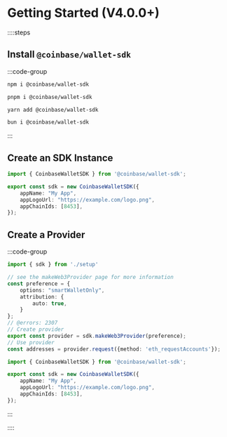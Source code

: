 



# Getting Started (V4.0.0+)

::::steps

## Install `@coinbase/wallet-sdk`

:::code-group
```bash [npm]
npm i @coinbase/wallet-sdk
```

```bash [pnpm]
pnpm i @coinbase/wallet-sdk
```

```bash [yarn]
yarn add @coinbase/wallet-sdk
```

```bash [bun]
bun i @coinbase/wallet-sdk
```
:::

## Create an SDK Instance

```ts twoslash [setup.ts]
import { CoinbaseWalletSDK } from '@coinbase/wallet-sdk';

export const sdk = new CoinbaseWalletSDK({
    appName: "My App",
    appLogoUrl: "https://example.com/logo.png",
    appChainIds: [8453],
});
```

## Create a Provider
:::code-group
```ts twoslash [provider.ts]
import { sdk } from './setup'

// see the makeWeb3Provider page for more information
const preference = {
    options: "smartWalletOnly",
    attribution: {
        auto: true,
    }
};
// @errors: 2307
// Create provider
export const provider = sdk.makeWeb3Provider(preference);
// Use provider
const addresses = provider.request({method: 'eth_requestAccounts'});
```
```ts twoslash [setup.ts] filename="setup.ts"
import { CoinbaseWalletSDK } from '@coinbase/wallet-sdk';

export const sdk = new CoinbaseWalletSDK({
    appName: "My App",
    appLogoUrl: "https://example.com/logo.png",
    appChainIds: [8453],
});
```
:::

::::

<SdkParameters />


<FeedbackWidget />

